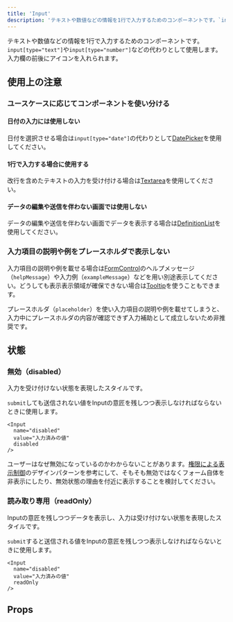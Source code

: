 ```yaml
---
title: 'Input'
description: 'テキストや数値などの情報を1行で入力するためのコンポーネントです。`input[type="text"]`や`input[type="number"]`などの代わりとして使用します。入力欄の前後にアイコンを入れられます。'
---
```


テキストや数値などの情報を1行で入力するためのコンポーネントです。`input[type="text"]`や`input[type="number"]`などの代わりとして使用します。入力欄の前後にアイコンを入れられます。

<ComponentStory name="Input" />

## 使用上の注意

### ユースケースに応じてコンポーネントを使い分ける

#### 日付の入力には使用しない

日付を選択させる場合は`input[type="date"]`の代わりとして[DatePicker](/products/components/date-picker/)を使用してください。

#### 1行で入力する場合に使用する

改行を含めたテキストの入力を受け付ける場合は[Textarea](/products/components/textarea/)を使用してください。

#### データの編集や送信を伴わない画面では使用しない

データの編集や送信を伴わない画面でデータを表示する場合は[DefinitionList](/products/components/definition-list/)を使用してください。

### 入力項目の説明や例をプレースホルダで表示しない

入力項目の説明や例を載せる場合は[FormControl](/products/components/form-control/)のヘルプメッセージ（`helpMessage`）や入力例（`exampleMessage`）などを用い別途表示してください。どうしても表示表示領域が確保できない場合は[Tooltip](/products/components/tooltip/)を使うこともできます。

プレースホルダ（`placeholder`）を使い入力項目の説明や例を載せてしまうと、入力中にプレースホルダの内容が確認できず入力補助として成立しないため非推奨です。

## 状態

### 無効（disabled）

入力を受け付けない状態を表現したスタイルです。

`submit`しても送信されない値をInputの意匠を残しつつ表示しなければならないときに使用します。

```tsx editable codeBlock noIframe
<Input
  name="disabled"
  value="入力済みの値"
  disabled
/>
```

ユーザーはなぜ無効になっているのかわからないことがあります。[権限による表示制御](/products/design-patterns/access-control-pattern/)のデザインパターンを参考にして、そもそも無効ではなくフォーム自体を非表示にしたり、無効状態の理由を付近に表示することを検討してください。

### 読み取り専用（readOnly）

Inputの意匠を残しつつデータを表示し、入力は受け付けない状態を表現したスタイルです。

`submit`すると送信される値をInputの意匠を残しつつ表示しなければならないときに使用します。

```tsx editable codeBlock noIframe
<Input
  name="disabled"
  value="入力済みの値"
  readOnly
/>
```

## Props

<ComponentPropsTable name="Input" />

